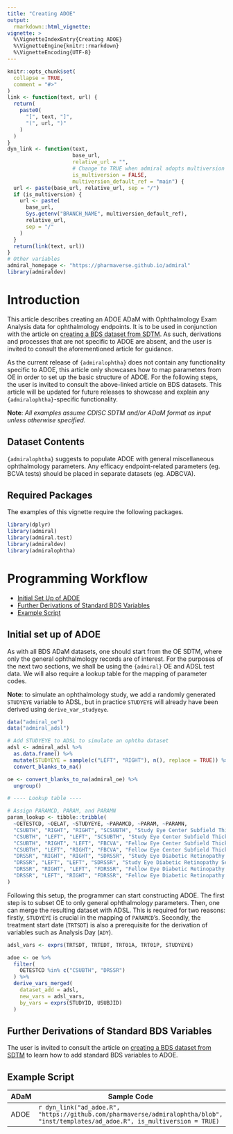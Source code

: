 ```yaml
---
title: "Creating ADOE"
output:
  rmarkdown::html_vignette:
vignette: >
  %\VignetteIndexEntry{Creating ADOE}
  %\VignetteEngine{knitr::rmarkdown}
  %\VignetteEncoding{UTF-8}
---
```


```r
knitr::opts_chunk$set(
  collapse = TRUE,
  comment = "#>"
)
link <- function(text, url) {
  return(
    paste0(
      "[", text, "]",
      "(", url, ")"
    )
  )
}
dyn_link <- function(text,
                     base_url,
                     relative_url = "",
                     # Change to TRUE when admiral adopts multiversion docs
                     is_multiversion = FALSE,
                     multiversion_default_ref = "main") {
  url <- paste(base_url, relative_url, sep = "/")
  if (is_multiversion) {
    url <- paste(
      base_url,
      Sys.getenv("BRANCH_NAME", multiversion_default_ref),
      relative_url,
      sep = "/"
    )
  }
  return(link(text, url))
}
# Other variables
admiral_homepage <- "https://pharmaverse.github.io/admiral"
library(admiraldev)
```

# Introduction

This article describes creating an ADOE ADaM with Ophthalmology Exam Analysis data for ophthalmology endpoints. It is to be used in conjunction with the article on [creating a BDS dataset from SDTM](https://pharmaverse.github.io/admiral/cran-release/articles/bds_finding.html). As such, derivations and processes that are not specific to ADOE are absent, and the user is invited to consult the aforementioned article for guidance.

As the current release of `{admiralophtha}` does not contain any functionality specific to ADOE, this article only showcases how to map parameters from OE in order to set up the basic structure of ADOE. For the following steps, the user is invited to consult the above-linked article on BDS datasets. This article will be updated for future releases to showcase and explain any `{admiralophtha}`-specific functionality.

**Note**: *All examples assume CDISC SDTM and/or ADaM format as input unless
otherwise specified.*

## Dataset Contents

`{admiralophtha}` suggests to populate ADOE with general miscellaneous ophthalmology parameters. Any efficacy endpoint-related parameters (eg. BCVA tests) should be placed in separate datasets (eg. ADBCVA).

## Required Packages

The examples of this vignette require the following packages.

```r
library(dplyr)
library(admiral)
library(admiral.test)
library(admiraldev)
library(admiralophtha)
```

# Programming Workflow

* [Initial Set Up of ADOE ](#setup)
* [Further Derivations of Standard BDS Variables](#further)
* [Example Script](#example)

## Initial set up of ADOE {#setup}

As with all BDS ADaM datasets, one should start from the OE SDTM, where only the general ophthalmology records are of interest. For the purposes of the next two sections, we shall be using the `{admiral}` OE and ADSL test data. We will also require a lookup table for the mapping of parameter codes.

**Note**: to simulate an ophthalmology study, we add a randomly generated `STUDYEYE` variable to ADSL, but in practice `STUDYEYE` will already have been derived using `derive_var_studyeye`.

```r
data("admiral_oe")
data("admiral_adsl")

# Add STUDYEYE to ADSL to simulate an ophtha dataset
adsl <- admiral_adsl %>%
  as.data.frame() %>%
  mutate(STUDYEYE = sample(c("LEFT", "RIGHT"), n(), replace = TRUE)) %>%
  convert_blanks_to_na()

oe <- convert_blanks_to_na(admiral_oe) %>%
  ungroup()

# ---- Lookup table ----

# Assign PARAMCD, PARAM, and PARAMN
param_lookup <- tibble::tribble(
  ~OETESTCD, ~OELAT, ~STUDYEYE, ~PARAMCD, ~PARAM, ~PARAMN,
  "CSUBTH", "RIGHT", "RIGHT", "SCSUBTH", "Study Eye Center Subfield Thickness (um)", 1,
  "CSUBTH", "LEFT", "LEFT", "SCSUBTH", "Study Eye Center Subfield Thickness (um)", 1,
  "CSUBTH", "RIGHT", "LEFT", "FBCVA", "Fellow Eye Center Subfield Thickness (um)", 2,
  "CSUBTH", "LEFT", "RIGHT", "FBCVA", "Fellow Eye Center Subfield Thickness (um)", 2,
  "DRSSR", "RIGHT", "RIGHT", "SDRSSR", "Study Eye Diabetic Retinopathy Severity", 3,
  "DRSSR", "LEFT", "LEFT", "SDRSSR", "Study Eye Diabetic Retinopathy Severity", 3,
  "DRSSR", "RIGHT", "LEFT", "FDRSSR", "Fellow Eye Diabetic Retinopathy Severity", 4,
  "DRSSR", "LEFT", "RIGHT", "FDRSSR", "Fellow Eye Diabetic Retinopathy Severity", 4
)
```

Following this setup, the programmer can start constructing ADOE. The first step is to subset OE to only general ophthalmology parameters. Then, one can merge the resulting dataset with ADSL. This is required for two reasons: firstly, `STUDYEYE` is crucial in the mapping of `PARAMCD`'s. Secondly, the treatment start date (`TRTSDT`) is also a prerequisite for the derivation of variables such as Analysis Day (`ADY`).

```r
adsl_vars <- exprs(TRTSDT, TRTEDT, TRT01A, TRT01P, STUDYEYE)

adoe <- oe %>%
  filter(
    OETESTCD %in% c("CSUBTH", "DRSSR")
  ) %>%
  derive_vars_merged(
    dataset_add = adsl,
    new_vars = adsl_vars,
    by_vars = exprs(STUDYID, USUBJID)
  )
```

## Further Derivations of Standard BDS Variables {#further}

The user is invited to consult the article on [creating a BDS dataset from SDTM](https://pharmaverse.github.io/admiral/cran-release/articles/bds_finding.html) to learn how to add standard BDS variables to ADOE. 

## Example Script {#example}

ADaM | Sample Code 
 ---- | -------------- 
ADOE | `r dyn_link("ad_adoe.R", "https://github.com/pharmaverse/admiralophtha/blob", "inst/templates/ad_adoe.R", is_multiversion = TRUE)`

